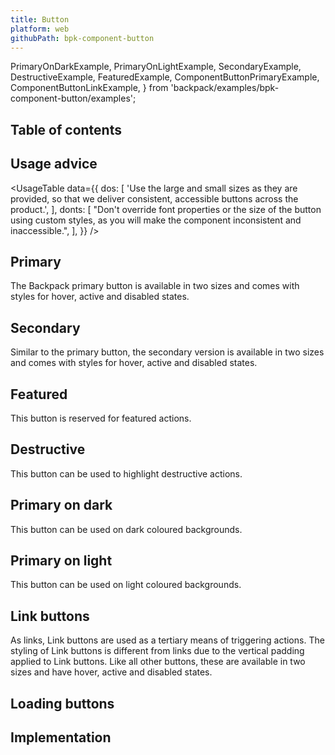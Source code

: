 ```yaml
---
title: Button
platform: web
githubPath: bpk-component-button
---
```



  PrimaryOnDarkExample,
  PrimaryOnLightExample,
  SecondaryExample,
  DestructiveExample,
  FeaturedExample,
  ComponentButtonPrimaryExample,
  ComponentButtonLinkExample,
} from 'backpack/examples/bpk-component-button/examples';

## Table of contents

## Usage advice

<UsageTable
  data={{
    dos: [
      'Use the large and small sizes as they are provided, so that we deliver consistent, accessible buttons across the product.',
    ],
    donts: [
      "Don't override font properties or the size of the button using custom styles, as you will make the component inconsistent and inaccessible.",
    ],
  }}
/>

## Primary

The Backpack primary button is available in two sizes and comes with styles for hover, active and disabled states.

<PresentationBlock>
  <ComponentButtonPrimaryExample />
</PresentationBlock>

## Secondary

Similar to the primary button, the secondary version is available in two sizes and comes with styles for hover, active and disabled states.

<PresentationBlock>
  <SecondaryExample />
</PresentationBlock>

## Featured

This button is reserved for featured actions.

<PresentationBlock>
  <FeaturedExample />
</PresentationBlock>

## Destructive

This button can be used to highlight destructive actions.

<PresentationBlock>
  <DestructiveExample />
</PresentationBlock>

## Primary on dark

This button can be used on dark coloured backgrounds.

<PresentationBlock darkBackground>
  <PrimaryOnDarkExample />
</PresentationBlock>

## Primary on light

This button can be used on light coloured backgrounds.

<PresentationBlock>
  <PrimaryOnLightExample />
</PresentationBlock>

## Link buttons

As links, Link buttons are used as a tertiary means of triggering actions. The styling of Link buttons is different from links due to the vertical padding applied to Link buttons. Like all other buttons, these are available in two sizes and have hover, active and disabled states.

<PresentationBlock>
  <ComponentButtonLinkExample />
</PresentationBlock>

## Loading buttons

<PresentationBlock>
  <LoadingExample />
</PresentationBlock>

## Implementation

<Readme />
